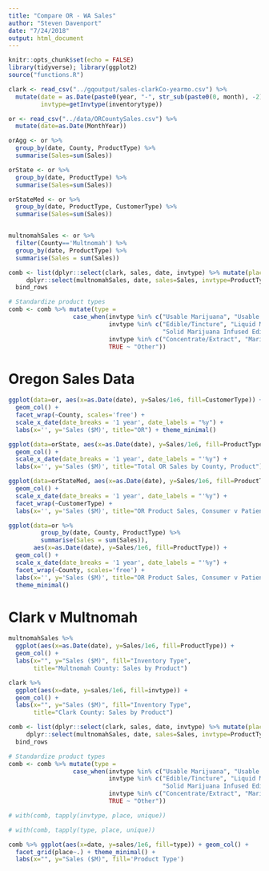 ```yaml
---
title: "Compare OR - WA Sales"
author: "Steven Davenport"
date: "7/24/2018"
output: html_document
---
```


```r
knitr::opts_chunk$set(echo = FALSE)
library(tidyverse); library(ggplot2)
source("functions.R")

clark <- read_csv("../gqoutput/sales-clarkCo-yearmo.csv") %>% 
  mutate(date = as.Date(paste0(year, "-", str_sub(paste0(0, month), -2), "-01")),
         invtype=getInvtype(inventorytype))

or <- read_csv("../data/ORCountySales.csv") %>%
  mutate(date=as.Date(MonthYear))

orAgg <- or %>%
  group_by(date, County, ProductType) %>%
  summarise(Sales=sum(Sales))

orState <- or %>%
  group_by(date, ProductType) %>%
  summarise(Sales=sum(Sales))

orStateMed <- or %>%
  group_by(date, ProductType, CustomerType) %>%
  summarise(Sales=sum(Sales))


multnomahSales <- or %>%
  filter(County=='Multnomah') %>%
  group_by(date, ProductType) %>%
  summarise(Sales = sum(Sales))

comb <- list(dplyr::select(clark, sales, date, invtype) %>% mutate(place="Clark Co"),
     dplyr::select(multnomahSales, date, sales=Sales, invtype=ProductType) %>% mutate(place="Multnomah Co")) %>%
  bind_rows 

# Standardize product types
comb <- comb %>% mutate(type =
                  case_when(invtype %in% c("Usable Marijuana", "Usable MJ", "Marijuana Mix Package") ~ "Usable",
                            invtype %in% c("Edible/Tincture", "Liquid Marijuana Infused Edible",
                                           "Solid Marijuana Infused Edible", "Tincture") ~ "Edible/Tincture",
                            invtype %in% c("Concentrate/Extract", "Marijuana Extract for Inhalation") ~ "Extract",
                            TRUE ~ "Other"))


```

# Oregon Sales Data

```r
ggplot(data=or, aes(x=as.Date(date), y=Sales/1e6, fill=CustomerType)) +
  geom_col() +
  facet_wrap(~County, scales='free') +
  scale_x_date(date_breaks = '1 year', date_labels = "%y") +
  labs(x='', y='Sales ($M)', title="OR") + theme_minimal()
```

```r
ggplot(data=orState, aes(x=as.Date(date), y=Sales/1e6, fill=ProductType)) +
  geom_col() +
  scale_x_date(date_breaks = '1 year', date_labels = "'%y") +
  labs(x='', y='Sales ($M)', title="Total OR Sales by County, Product")
```

```r
ggplot(data=orStateMed, aes(x=as.Date(date), y=Sales/1e6, fill=ProductType)) +
  geom_col() +
  scale_x_date(date_breaks = '1 year', date_labels = "'%y") +
  facet_wrap(~CustomerType) +
  labs(x='', y='Sales ($M)', title="OR Product Sales, Consumer v Patient")
```

```r
ggplot(data=or %>% 
         group_by(date, County, ProductType) %>%
         summarise(Sales = sum(Sales)), 
       aes(x=as.Date(date), y=Sales/1e6, fill=ProductType)) +
  geom_col() +
  scale_x_date(date_breaks = '1 year', date_labels = "'%y") +
  facet_wrap(~County, scales='free') +
  labs(x='', y='Sales ($M)', title="OR Product Sales, Consumer v Patient") + 
  theme_minimal()
```

# Clark v Multnomah

```r
multnomahSales %>%
  ggplot(aes(x=as.Date(date), y=Sales/1e6, fill=ProductType)) + 
  geom_col() +
  labs(x="", y="Sales ($M)", fill="Inventory Type",
       title="Multnomah County: Sales by Product")
```

```r
clark %>%
  ggplot(aes(x=date, y=sales/1e6, fill=invtype)) + 
  geom_col() +
  labs(x="", y="Sales ($M)", fill="Inventory Type",
       title="Clark County: Sales by Product")
```

```r
comb <- list(dplyr::select(clark, sales, date, invtype) %>% mutate(place="Clark Co"),
     dplyr::select(multnomahSales, date, sales=Sales, invtype=ProductType) %>% mutate(place="Multnomah Co")) %>%
  bind_rows 

# Standardize product types
comb <- comb %>% mutate(type =
                  case_when(invtype %in% c("Usable Marijuana", "Usable MJ", "Marijuana Mix Package") ~ "Usable",
                            invtype %in% c("Edible/Tincture", "Liquid Marijuana Infused Edible",
                                           "Solid Marijuana Infused Edible", "Tincture") ~ "Edible/Tincture",
                            invtype %in% c("Concentrate/Extract", "Marijuana Extract for Inhalation") ~ "Extract",
                            TRUE ~ "Other"))

# with(comb, tapply(invtype, place, unique))

# with(comb, tapply(type, place, unique))

comb %>% ggplot(aes(x=date, y=sales/1e6, fill=type)) + geom_col() +
  facet_grid(place~.) + theme_minimal() +
  labs(x="", y="Sales ($M)", fill='Product Type')

```